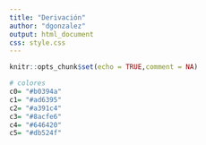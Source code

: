 ```yaml
---
title: "Derivación"  
author: "dgonzalez"
output: html_document
css: style.css
---
```

```r
knitr::opts_chunk$set(echo = TRUE,comment = NA)

# colores
c0= "#b0394a"
c1= "#ad6395"
c2= "#a391c4"
c3= "#8acfe6"
c4= "#646420"
c5= "#db524f"

```


<br/><br/>

